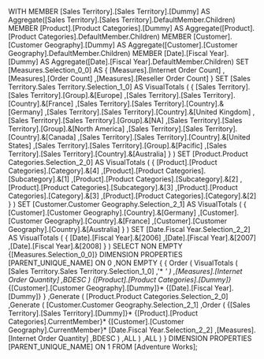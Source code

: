 WITH 
  MEMBER [Sales Territory].[Sales Territory].[Dummy] AS 
    Aggregate([Sales Territory].[Sales Territory].DefaultMember.Children) 
  MEMBER [Product].[Product Categories].[Dummy] AS 
    Aggregate([Product].[Product Categories].DefaultMember.Children) 
  MEMBER [Customer].[Customer Geography].[Dummy] AS 
    Aggregate([Customer].[Customer Geography].DefaultMember.Children) 
  MEMBER [Date].[Fiscal Year].[Dummy] AS 
    Aggregate([Date].[Fiscal Year].DefaultMember.Children) 
  SET [Measures.Selection_0_0] AS 
    {
      [Measures].[Internet Order Count]
     ,[Measures].[Order Count]
     ,[Measures].[Reseller Order Count]
    } 
  SET [Sales Territory.Sales Territory.Selection_1_0] AS 
    VisualTotals
    (
      {
        [Sales Territory].[Sales Territory].[Group].&[Europe]
       ,[Sales Territory].[Sales Territory].[Country].&[France]
       ,[Sales Territory].[Sales Territory].[Country].&[Germany]
       ,[Sales Territory].[Sales Territory].[Country].&[United Kingdom]
       ,[Sales Territory].[Sales Territory].[Group].&[NA]
       ,[Sales Territory].[Sales Territory].[Group].&[North America]
       ,[Sales Territory].[Sales Territory].[Country].&[Canada]
       ,[Sales Territory].[Sales Territory].[Country].&[United States]
       ,[Sales Territory].[Sales Territory].[Group].&[Pacific]
       ,[Sales Territory].[Sales Territory].[Country].&[Australia]
      }
    ) 
  SET [Product.Product Categories.Selection_2_0] AS 
    VisualTotals
    (
      {
        [Product].[Product Categories].[Category].&[4]
       ,[Product].[Product Categories].[Subcategory].&[1]
       ,[Product].[Product Categories].[Subcategory].&[2]
       ,[Product].[Product Categories].[Subcategory].&[3]
       ,[Product].[Product Categories].[Category].&[3]
       ,[Product].[Product Categories].[Category].&[2]
      }
    ) 
  SET [Customer.Customer Geography.Selection_2_1] AS 
    VisualTotals
    (
      {
        [Customer].[Customer Geography].[Country].&[Germany]
       ,[Customer].[Customer Geography].[Country].&[France]
       ,[Customer].[Customer Geography].[Country].&[Australia]
      }
    ) 
  SET [Date.Fiscal Year.Selection_2_2] AS 
    VisualTotals
    (
      {
        [Date].[Fiscal Year].&[2006]
       ,[Date].[Fiscal Year].&[2007]
       ,[Date].[Fiscal Year].&[2008]
      }
    ) 
SELECT 
  NON EMPTY 
    {[Measures.Selection_0_0]}
  DIMENSION PROPERTIES [PARENT_UNIQUE_NAME]  ON 0
 ,NON EMPTY 
    {
      {
          Order
          (
            VisualTotals
            (
              [Sales Territory.Sales Territory.Selection_1_0]
             ,'* **'
            )
           ,[Measures].[Internet Order Quantity]
           ,BDESC
          )*
          {[Product].[Product Categories].[Dummy]}*
          {[Customer].[Customer Geography].[Dummy]}*
          {[Date].[Fiscal Year].[Dummy]}
      }
     ,Generate
      (
        [Product.Product Categories.Selection_2_0]
       ,Generate
        (
          [Customer.Customer Geography.Selection_2_1]
         ,Order
          (
              {[Sales Territory].[Sales Territory].[Dummy]}*
              {[Product].[Product Categories].CurrentMember}*
              {[Customer].[Customer Geography].CurrentMember}*
              [Date.Fiscal Year.Selection_2_2]
           ,[Measures].[Internet Order Quantity]
           ,BDESC
          )
         ,ALL
        )
       ,ALL
      )
    }
  DIMENSION PROPERTIES [PARENT_UNIQUE_NAME]  ON 1
FROM [Adventure Works];